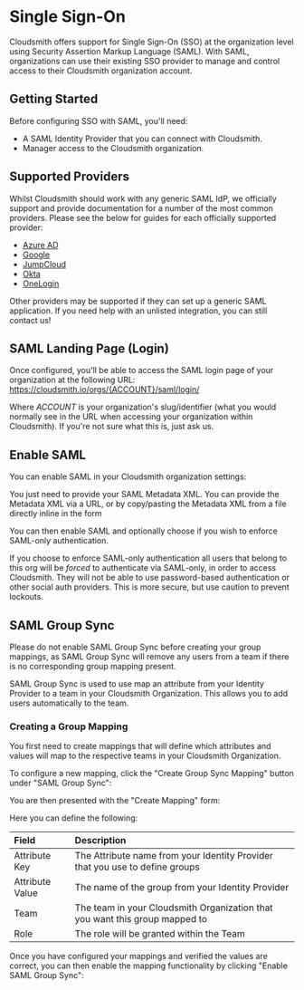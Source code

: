 

# Single Sign-On

Cloudsmith offers support for Single Sign-On (SSO) at the organization level using Security Assertion Markup Language (SAML).  With SAML, organizations can use their existing SSO provider to manage and control access to their Cloudsmith organization account.

## Getting Started

Before configuring SSO with SAML, you'll need:

- A SAML Identity Provider that you can connect with Cloudsmith.
- Manager access to the Cloudsmith organization.

## Supported Providers

Whilst Cloudsmith should work with any generic SAML IdP, we officially support and provide documentation for a number of the most common providers. Please see the below for guides for each officially supported provider:

- [Azure AD](/authentication/single-sign-on-with-azure-ad)
- [Google](/authentication/single-sign-on-with-google-g-suite) 
- [JumpCloud](https://help.cloudsmith.io/docs/single-sign-on-with-jumpcloud) 
- [Okta](https://help.cloudsmith.io/docs/single-sign-on-with-okta)
- [OneLogin](https://help.cloudsmith.io/docs/single-sign-on-with-onelogin)

Other providers may be supported if they can set up a generic SAML application. If you need help with an unlisted integration, you can still contact us!

## SAML Landing Page (Login)

Once configured, you'll be able to access the SAML login page of your organization at the following URL:  https://cloudsmith.io/orgs/{ACCOUNT}/saml/login/

Where _ACCOUNT_ is your organization's slug/identifier (what you would normally see in the URL when accessing your organization within Cloudsmith). If you're not sure what this is, just ask us.

## Enable SAML

You can enable SAML in your Cloudsmith organization settings:

<BlockImage src={img_Saml_setup} alt="SAML Authentication Setup"></BlockImage>

You just need to provide your SAML Metadata XML.  You can provide the Metadata XML via a URL, or by copy/pasting the Metadata XML from a file directly inline in the form   

You can then enable SAML and optionally choose if you wish to enforce SAML-only authentication. 

If you choose to enforce SAML-only authentication all users that belong to this org will be _forced_ to authenticate via SAML-only, in order to access Cloudsmith. They will not be able to use password-based authentication or other social auth providers. This is more secure, but use caution to prevent lockouts.

## SAML Group Sync

<Note variant="note">
  Please do not enable SAML Group Sync before creating your group mappings, as SAML Group Sync will remove any users from a team if there is no corresponding group mapping present.
</Note>

SAML Group Sync is used to use map an attribute from your Identity Provider to a team in your Cloudsmith Organization. This allows you to add users automatically to the team. 

### Creating a Group Mapping

You first need to create mappings that will define which attributes and values will map to the respective teams in your Cloudsmith Organization. 

To configure a new mapping, click the "Create Group Sync Mapping" button under "SAML Group Sync": 

<BlockImage src={img_SAML_Group_Sync_Create} alt="Create Group Sync Mapping Button"></BlockImage>

You are then presented with the "Create Mapping" form:

<BlockImage src={img_create_mapping_form} alt="Create Mapping Form"></BlockImage>

Here you can define the following: 

| Field           | Description                                                                  |
| :-------------- | :--------------------------------------------------------------------------- |
| Attribute Key   | The Attribute name from your Identity Provider that you use to define groups |
| Attribute Value | The name of the group from your Identity Provider                            |
| Team            | The team in your Cloudsmith Organization that you want this group mapped to  |
| Role            | The role will be granted within the Team                                     |

Once you have configured your mappings and verified the values are correct, you can then enable the mapping functionality by clicking "Enable SAML Group Sync":

<BlockImage src={img_SAML_Group_Sync_Enable} alt="Enable SAML Group Sync Button"></BlockImage>